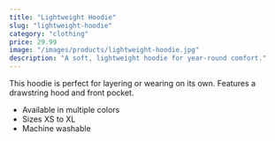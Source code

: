 ```yaml
---
title: "Lightweight Hoodie"
slug: "lightweight-hoodie"
category: "clothing"
price: 29.99
image: "/images/products/lightweight-hoodie.jpg"
description: "A soft, lightweight hoodie for year-round comfort."
---
```


This hoodie is perfect for layering or wearing on its own. Features a drawstring hood and front pocket.

- Available in multiple colors
- Sizes XS to XL
- Machine washable

